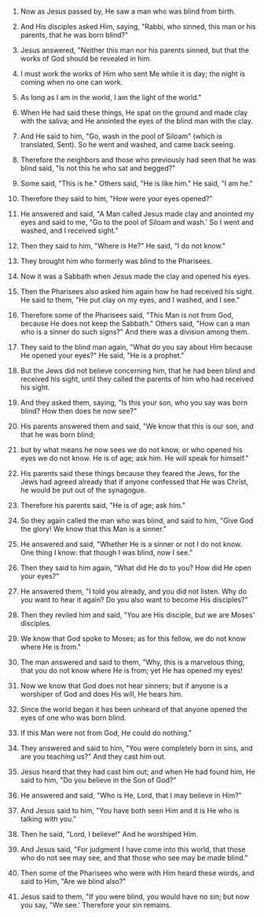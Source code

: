 
1. Now as Jesus passed by, He saw a man who was blind from birth.

2. And His disciples asked Him, saying, "Rabbi, who sinned, this man or his parents, that he was born blind?"

3. Jesus answered, "Neither this man nor his parents sinned, but that the works of God should be revealed in him.

4. I must work the works of Him who sent Me while it is day; the night is coming when no one can work.

5. As long as I am in the world, I am the light of the world."

6. When He had said these things, He spat on the ground and made clay with the saliva; and He anointed the eyes of the blind man with the clay.

7. And He said to him, "Go, wash in the pool of Siloam" (which is translated, Sent). So he went and washed, and came back seeing.

8. Therefore the neighbors and those who previously had seen that he was blind said, "Is not this he who sat and begged?"

9. Some said, "This is he." Others said, "He is like him." He said, "I am he."

10. Therefore they said to him, "How were your eyes opened?"

11. He answered and said, "A Man called Jesus made clay and anointed my eyes and said to me, "Go to the pool of Siloam and wash.' So I went and washed, and I received sight."

12. Then they said to him, "Where is He?" He said, "I do not know."

13. They brought him who formerly was blind to the Pharisees.

14. Now it was a Sabbath when Jesus made the clay and opened his eyes.

15. Then the Pharisees also asked him again how he had received his sight. He said to them, "He put clay on my eyes, and I washed, and I see."

16. Therefore some of the Pharisees said, "This Man is not from God, because He does not keep the Sabbath." Others said, "How can a man who is a sinner do such signs?" And there was a division among them.

17. They said to the blind man again, "What do you say about Him because He opened your eyes?" He said, "He is a prophet."

18. But the Jews did not believe concerning him, that he had been blind and received his sight, until they called the parents of him who had received his sight.

19. And they asked them, saying, "Is this your son, who you say was born blind? How then does he now see?"

20. His parents answered them and said, "We know that this is our son, and that he was born blind;

21. but by what means he now sees we do not know, or who opened his eyes we do not know. He is of age; ask him. He will speak for himself."

22. His parents said these things because they feared the Jews, for the Jews had agreed already that if anyone confessed that He was Christ, he would be put out of the synagogue.

23. Therefore his parents said, "He is of age; ask him."

24. So they again called the man who was blind, and said to him, "Give God the glory! We know that this Man is a sinner."

25. He answered and said, "Whether He is a sinner or not I do not know. One thing I know: that though I was blind, now I see."

26. Then they said to him again, "What did He do to you? How did He open your eyes?"

27. He answered them, "I told you already, and you did not listen. Why do you want to hear it again? Do you also want to become His disciples?"

28. Then they reviled him and said, "You are His disciple, but we are Moses' disciples.

29. We know that God spoke to Moses; as for this fellow, we do not know where He is from."

30. The man answered and said to them, "Why, this is a marvelous thing, that you do not know where He is from; yet He has opened my eyes!

31. Now we know that God does not hear sinners; but if anyone is a worshiper of God and does His will, He hears him.

32. Since the world began it has been unheard of that anyone opened the eyes of one who was born blind.

33. If this Man were not from God, He could do nothing."

34. They answered and said to him, "You were completely born in sins, and are you teaching us?" And they cast him out.

35. Jesus heard that they had cast him out; and when He had found him, He said to him, "Do you believe in the Son of God?"

36. He answered and said, "Who is He, Lord, that I may believe in Him?"

37. And Jesus said to him, "You have both seen Him and it is He who is talking with you."

38. Then he said, "Lord, I believe!" And he worshiped Him.

39. And Jesus said, "For judgment I have come into this world, that those who do not see may see, and that those who see may be made blind."

40. Then some of the Pharisees who were with Him heard these words, and said to Him, "Are we blind also?"

41. Jesus said to them, "If you were blind, you would have no sin; but now you say, "We see.' Therefore your sin remains.


